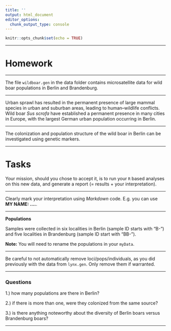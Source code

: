 ---
title: ''
output: html_document
editor_options: 
  chunk_output_type: console
---

```{r setup, include=FALSE}
knitr::opts_chunk$set(echo = TRUE)
```

------------------------------------------------------------------------

# Homework

------------------------------------------------------------------------

The file `wildboar.gen` in the data folder contains microsatellite data for wild boar populations in Berlin and Brandenburg.

------------------------------------------------------------------------

Urban sprawl has resulted in the permanent presence of large mammal species in urban and suburban areas, leading to human–wildlife conflicts. Wild boar *Sus scrofa* have established a permanent presence in many cities in Europe, with the largest German urban population occurring in Berlin. 

------------------------------------------------------------------------

The colonization and population structure of the wild boar in Berlin can be investigated using genetic markers.  

------------------------------------------------------------------------

# Tasks

Your mission, should you chose to accept it, is to run your `R` based analyses on this new data, and generate a report (= results + your interpretation).

------------------------------------------------------------------------

Clearly mark your interpretation using *Markdown* code. E.g. you can use **MY NAME: ....**.

------------------------------------------------------------------------

**Populations**

Samples were collected in six localities in Berlin (sample ID starts with "B-") and five localities in Brandenburg (sample ID start with "BB-").

**Note:** You will need to rename the populations in your `myData`. 

------------------------------------------------------------------------

Be careful to not automatically remove loci/pops/individuals, as you did previously with the data from `lynx.gen`. Only remove them if warranted.

------------------------------------------------------------------------

### **Questions**

1.) how many populations are there in Berlin?

2.) if there is more than one, were they colonized from the same source?

3.) is there anything noteworthy about the diversity of Berlin boars versus Brandenburg boars?

------------------------------------------------------------------------
